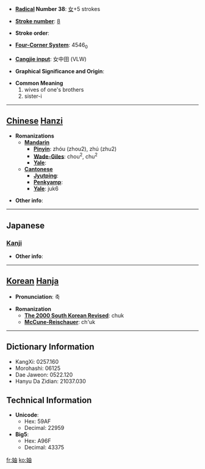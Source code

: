 * '''[[Wiktionary:Chinese radical index| Radical]] Number 38''': [[Wiktionary:Chinese radical index 女|女]]+5 strokes

* '''[[Wiktionary:Chinese total strokes index|Stroke number]]''': [[Wiktionary:Chinese total strokes index 8|8]]

* '''Stroke order''': 

* '''[[Wiktionary:Chinese four corner index|Four-Corner System]]''': 4546<sub>0</sub>

* '''[[Wiktionary:Chinese Cangjie index|Cangjie input]]''': 女中田 (VLW)

* '''Graphical Significance and Origin''': 

* '''Common Meaning'''
*#wives of one's brothers
*# sister-i


----

== [[Chinese]] [[Hanzi]] ==

* '''Romanizations'''
** '''[[Mandarin]]'''
*** '''[[Pinyin]]''': zhóu (zhou2), zhú (zhu2)
*** '''[[Wade-Giles]]''': chou<sup>2</sup>, chu<sup>2</sup>
*** '''[[Yale]]''': 
** '''[[Cantonese]]'''
*** '''[[Jyutping]]''':
*** '''[[Penkyamp]]''': 
*** '''[[Yale]]''': juk6

* '''Other info''': 

----

==Japanese==
===[[Kanji]]===
{{kanji|on readings=[[ちゅう]] (chū), [[じく]] (jiku), [[ろく]] (roku), [[とく]] (toku), [[どく]] (doku)
|kun readings=[[あいよめ]] (aiyome), [[うごく]] (ugoku), [[さわぐ]] (sawagu), [[いたむ]] (itamu)
}}

* '''Other info''':  

----

== [[Korean]] [[Hanja]] ==

* '''Pronunciation''': 축

* '''Romanization'''
** '''[[The 2000 South Korean Revised Romanization|The 2000 South Korean Revised]]''': chuk
** '''[[McCune-Reischauer]]''': ch'uk

----

== Dictionary Information ==

* KangXi: 0257.160
* Morohashi: 06125
* Dae Jaweon: 0522.120
* Hanyu Da Zidian: 21037.030

== Technical Information ==

* '''Unicode''':
** Hex: 59AF
** Decimal: 22959
* '''Big5''':
** Hex: A96F
** Decimal: 43375

[[fr:妯]]
[[ko:妯]]